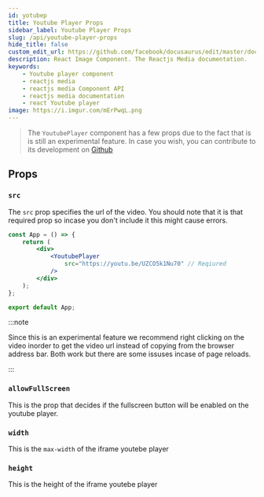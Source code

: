 ```yaml
---
id: yotubep
title: Youtube Player Props
sidebar_label: Youtube Player Props
slug: /api/youtube-player-props
hide_title: false
custom_edit_url: https://github.com/facebook/docusaurus/edit/master/docs/api-doc-markdown.md
description: React Image Component. The Reactjs Media documentation.
keywords:
    - Youtube player component
    - reactjs media
    - reactjs media Component API
    - reactjs media documentation
    - react Youtube player
image: https://i.imgur.com/mErPwqL.png
---
```


> The `YoutubePlayer` component has a few props due to the fact that is is still an experimental feature. In case you wish, you can contribute to its development on [Github](https://guthub.com/jim-junior/reactjs-media "Contribute")

## Props

### `src`

The `src` prop specifies the url of the video. You should note that it is that required prop so incase you don't include it this might cause errors.

```jsx {5}
const App = () => {
	return (
		<div>
			<YoutubePlayer
				src="https://youtu.be/UZCO5k1Nu70" // Reqiured
			/>
		</div>
	);
};

export default App;
```

:::note

Since this is an experimental feature we recommend right clicking on the video inorder to get the video url instead of copying from the browser address bar. Both work but there are some issuses incase of page reloads.

:::

### `allowFullScreen`

This is the prop that decides if the fullscreen button will be enabled on the youtube player.

### `width`

This is the `max-width` of the iframe youtebe player

### `height`

This is the height of the iframe youtebe player
